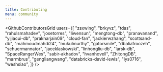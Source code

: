 ```yaml
---
title: Contributing
menu: community
---
```


<GithubContributorsGrid
  users={[
    "zsxwing",
    "brkyvz",
    "tdas",
    "rahulsmahadev",
    "josetorres",
    "liwensun",
    "mengtong-db",
    "pranavanand",
    "yijiacui-db",
    "prakharjain09",
    "cloud-fan",
    "jackierwzhang",
    "scottsand-db",
    "mahmoudmahdi24",
    "mukulmurthy",
    "gatorsmile",
    "dbaliafroozeh",
    "schuermannator",
    "jaceklaskowski",
    "linhongliu-db",
    "larsk-db",
    "SpaceRangerWes",
    "sabir-akhadov",
    "hvanhovell",
    "ZhitongDB",
    "marmbrus",
    "gengliangwang",
    "databricks-david-lewis",
    "lys0716",
    "weshsiao",
  ]}
/>
